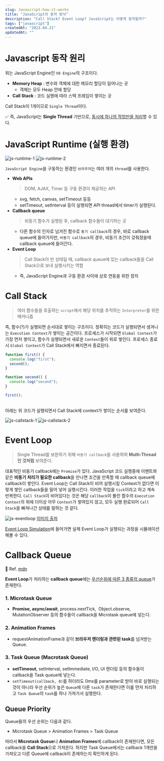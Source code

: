 ```yaml
---
slug: Javascript-how-it-works
title: "JavaScript의 동작 방식"
description: "Call Stack? Event Loop? JavaScript는 어떻게 동작할까?"
tags: ["javascript"]
createdAt: "2023.04.21"
updatedAt: ""
---
```


# Javascript 동작 원리

위는 JavaScript Engine인 `V8 Engine`의 구조이다.

- **Memory Heap** : 변수와 객체에 대한 메모리 할당이 일어나는 곳
  - 객체는 모두 Heap 안에 할당
- **Call Stack** : 코드 실행에 따라 스택 프레임이 쌓이는 곳

Call Stack이 1개이므로 `Single Thread`이다.

✅ 즉, JavaScript는 **Single Thread** 기반으로, <u>동시에 하나의 작업만을 처리</u>할 수 있다.

##

# JavaScript Runtime (실행 환경)

![js-runtime-1](/contents/javascript/Javascript-how-it-works/1.png)
![js-runtime-2](/contents/javascript/Javascript-how-it-works/2.png)

`JavaScript Engine`을 구동하는 환경인 `브라우저`는 여러 개의 `thread`를 사용한다.

- **Web APIs**
  > DOM, AJAX, Timer 등 구동 환경이 제공하는 API
  - svg, fetch, canvas, setTimeout 등등
  - setTimeout, setInterval 등이 실행되면 API thread에서 timer가 실행된다.
- **Callback queue**
  > 비동기 함수가 실행된 후, callback 함수들이 대기하는 곳
  - 다른 함수의 인자로 넘겨진 함수로 `동기 callback`의 경우, 바로 callback queue에 들어가지만, `비동기 callback`의 경우, 비동기 조건이 갖춰졌을때 callback queue에 들어간다.
- **Event Loop**
  > Call Stack이 빈 상태일 때, callback queue에 있는 callback들을 Call Stack으로 보내 실행시키는 역할
  - 즉, JavaScript Engine과 구동 환경 사이에 상호 연동을 위한 장치

##

# Call Stack

> 여러 함수들을 호출하는 `script`에서 해당 위치를 추적하는 `Interpreter`를 위한 메커니즘

즉, 함수(?)가 실행되면 순서대로 쌓이는 구조이다.
정확히는 코드가 실행되면서 생겨나는 `Execution Context`가 쌓이는 공간이다.
프로세스가 시작되면 `Global Context`가 가장 먼저 쌓이고, 함수가 실행되면서 새로운 `Context`들이 위로 쌓인다.
프로세스 종료시 `Global Context`가 Call Stack에서 빠지면서 종료된다.

```jsx showLineNumbers
function first() {
  console.log("first");
  second();
}

function second() {
  console.log("second");
}

first();
```

<br />
아래는 위 코드가 실행되면서 Call Stack에 context가 쌓이는 순서를 보여준다.

![js-callstack-1](/contents/javascript/Javascript-how-it-works/3.png)
![js-callstack-2](/contents/javascript/Javascript-how-it-works/4.png)

##

# Event Loop

> Single Thread를 보완하기 위해 `비동기 callback`을 사용하여 **Multi-Thread인 것처럼** 보여준다.

대표적인 비동기 callback에는 `Promise`가 있다.
JavaScript 코드 실행중에 이벤트와 같은 **비동기 처리가 필요한 callback**을 만나면 조건을 만족할 때 callback queue에 callback이 쌓인다.
Event Loop는 Call Stack이 비어 실행시킬 Context가 없다면 이렇게 쌓인 callback들을 밀어 넣어 실행시킨다.
이러한 작업을 `tick`이라고 하고 계속 반복한다.
`Call Stack`이 비어있다는 것은 해당 `callback`이 불린 함수의 `Execution Context`의 위에 더이상 아무 `Context`가 쌓여있지 않고, 모두 실행 완료되어 `Call Stack`을 빠져나간 상태를 말하는 것 같다.

![js-eventloop](/contents/javascript/Javascript-how-it-works/5.png)
[이미지 출처](https://iamsjy17.github.io/javascript/2019/07/20/how-to-works-js.html)

[Event Loop Simulation](http://latentflip.com/loupe/?code=JC5vbignYnV0dG9uJywgJ2NsaWNrJywgZnVuY3Rpb24gb25DbGljaygpIHsKICAgIHNldFRpbWVvdXQoZnVuY3Rpb24gdGltZXIoKSB7CiAgICAgICAgY29uc29sZS5sb2coJ1lvdSBjbGlja2VkIHRoZSBidXR0b24hJyk7ICAgIAogICAgfSwgMjAwMCk7Cn0pOwoKY29uc29sZS5sb2coIkhpISIpOwoKc2V0VGltZW91dChmdW5jdGlvbiB0aW1lb3V0KCkgewogICAgY29uc29sZS5sb2coIkNsaWNrIHRoZSBidXR0b24hIik7Cn0sIDUwMDApOwoKY29uc29sZS5sb2coIldlbGNvbWUgdG8gbG91cGUuIik7!!!PGJ1dHRvbj5DbGljayBtZSE8L2J1dHRvbj4%3D)에 들어가면 실제 Event Loop가 실행되는 과정을 시뮬레이션해볼 수 있다.

##

# Callback Queue

📌 Ref. [mdn](https://ko.javascript.info/event-loop)

**Event Loop**가 처리하는 **callback queue**에는 <u>우선순위에 따른 3 종류의 queue</u>가 존재한다.

### 1. Microtask Queue

- **Promise, async/await**, process.nextTick,  Object.observe, MutationObserver 등의 함수들이 callback을 Microtask queue에 넣는다.

### 2. Animation Frames

- requestAnimationFrame과 같이 **브라우저 렌더링과 관련된 task**를 넘겨받는 Queue.

### 3. Task Queue (Macrotask Queue)

- **setTimeout**, setInterval, setImmediate, I/O, UI 렌더링 등의 함수들이 callback을 Task queue에 넣는다.
- `setTimeout(callback, 0)`를 하더라도 0ms를 parameter로 받아 바로 실행되는 것이 아니라 우선 순위가 높은 `Queue`에 다른 `task`가 존재한다면 이를 먼저 처리하고 `Task Queue`의 `task`를 하나 가져가서 실행한다.

## Queue Priority

Queue들의 우선 순위는 다음과 같다.

- Microtask Queue > Animation Frames > Task Queue

따라서 **Microtask Queue**나 **Animation Frames**에 callback이 존재한다면, 모든 callback을 **Call Stack**으로 가져온다.
하지만 Task Queue에서는 callback 1개만을 가져오고 다른 Queue에 callback이 존재하는지 확인하게 된다.

